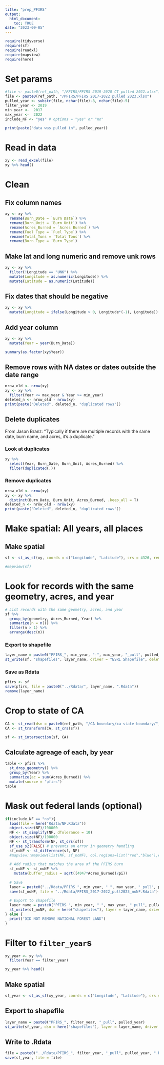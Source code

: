 ```yaml
---
title: "prep_PFIRS"
output: 
  html_document:
    toc: TRUE
date: "2023-09-05"
---
```


```r
require(tidyverse)
require(sf)
require(readxl)
require(mapview)
require(here)
```

# Set params
```r
#file <- paste0(ref_path, "/PFIRS/PFIRS 2019-2020 CT pulled 2022.xlsx")
file <- paste0(ref_path, "/PFIRS/PFIRS 2017-2022 pulled 2023.xlsx")
pulled_year <- substr(file, nchar(file)-8, nchar(file)-5)
filter_year <- 2019
min_year <-  2017
max_year <-  2022
include_NF <- "yes" # options = "yes" or "no"
```

```r
print(paste("data was pulled in", pulled_year))
```

# Read in data
```r
xy <- read_excel(file)
xy %>% head()
```

# Clean

## Fix column names
```r
xy <- xy %>% 
  rename(Burn_Date = `Burn Date`) %>% 
  rename(Burn_Unit = `Burn Unit`) %>% 
  rename(Acres_Burned = `Acres Burned`) %>% 
  rename(Fuel_Type = `Fuel Type`) %>% 
  rename(Total_Tons = `Total Tons`) %>% 
  rename(Burn_Type = `Burn Type`) 
```

## Make lat and long numeric and remove unk rows
```r
xy <- xy %>% 
  filter(!Longitude == "UNK") %>% 
  mutate(Longitude = as.numeric(Longitude)) %>% 
  mutate(Latitude = as.numeric(Latitude))
```

## Fix dates that should be negative
```r
xy <- xy %>% 
  mutate(Longitude = ifelse(Longitude > 0, Longitude*(-1), Longitude))
```

## Add year column
```r
xy <- xy %>% 
  mutate(Year = year(Burn_Date))
```

```r
summary(as.factor(xy$Year))
```

## Remove rows with NA dates or dates outside the date range 
```r
nrow_old <- nrow(xy)
xy <- xy %>% 
  filter(Year <= max_year & Year >= min_year)
deleted_n <- nrow_old - nrow(xy)
print(paste("Deleted", deleted_n, "duplicated rows"))
```

## Delete duplicates

From Jason Branz: "Typically if there are multiple records with the same date, burn name, and acres, it’s a duplicate." 

### Look at duplicates
```r
xy %>% 
  select(Year, Burn_Date, Burn_Unit, Acres_Burned) %>% 
  filter(duplicated(.))
```

### Remove duplicates
```r
nrow_old <- nrow(xy)
xy <- xy %>% 
  distinct(Burn_Date, Burn_Unit, Acres_Burned, .keep_all = T)
deleted_n <- nrow_old - nrow(xy)
print(paste("Deleted", deleted_n, "duplicated rows"))
```

# Make spatial: All years, all places

## Make spatial
```r
sf <- st_as_sf(xy, coords = c("Longitude", "Latitude"), crs = 4326, remove = F)
```

```r
#mapview(sf)
```

# Look for records with the same geometry, acres, and year
```r
# List records with the same geometry, acres, and year
sf %>% 
  group_by(geometry, Acres_Burned, Year) %>% 
  summarize(n = n()) %>% 
  filter(n > 1) %>% 
  arrange(desc(n))
```


### Export to shapefile
```r
layer_name = paste0("PFIRS_", min_year, "-", max_year, "_pull", pulled_year)
st_write(sf, "shapefiles", layer_name, driver = "ESRI Shapefile", delete_layer = T)
```

### Save as Rdata
```r
pfirs <- sf
save(pfirs, file = paste0("../Rdata/", layer_name, ".Rdata"))
remove(layer_name)
```

# Crop to state of CA
```r
CA <- st_read(dsn = paste0(ref_path, "/CA boundary/ca-state-boundary/", layer = "CA_State_TIGER2016_50_Buffer.shp"))
CA <- st_transform(CA, st_crs(sf))
```

```r
sf <- st_intersection(sf, CA)
```

## Calculate agreage of each, by year
```r
table <- pfirs %>% 
  st_drop_geometry() %>% 
  group_by(Year) %>% 
  summarize(ac = sum(Acres_Burned)) %>% 
  mutate(source = "pfirs")
table
```

# Mask out federal lands (optional)

```r
if(include_NF == "no"){
  load(file = here("Rdata/NF.Rdata"))
  object.size(NF)/100000
  NF <- st_simplify(NF, dTolerance = 10)
  object.size(NF)/100000
  NF <- st_transform(NF, st_crs(sf))
  sf_use_s2(FALSE) # prevents an error in geometry handling
  sf_noNF <- st_difference(sf, NF)
  #mapview::mapview(list(NF, sf_noNF), col.regions=list("red","blue"),col=list("red","blue"))
  
  # Add radius that matches the area of the PFIRS burn
  sf_noNF <- sf_noNF %>% 
    mutate(buffer_radius = sqrt((4047*Acres_Burned)/pi))
  
  # Save
  layer = paste0("../Rdata/PFIRS_", min_year, "_", max_year, "_pull", pulled_year, "_noNF.Rdata" )
  save(sf_noNF, file = "../Rdata/PFIRS_2017-2022_pull2023_noNF.Rdata")
  
  # Export to shapefile
  layer_name = paste0("PFIRS_", min_year, "_", max_year, "_pull", pulled_year, "_noNF.Rdata" )
  st_write(sf_noNF, dsn = here("shapefiles"), layer = layer_name, driver = "ESRI Shapefile", delete_layer = T)
} else {
  print("DID NOT REMOVE NATIONAL FOREST LAND")
}
```

# Filter to `filter_year`s
```r
xy_year <- xy %>% 
  filter(Year == filter_year)
```

```r
xy_year %>% head()
```

## Make spatial
```r
sf_year <- st_as_sf(xy_year, coords = c("Longitude", "Latitude"), crs = 4326)
```

## Export to shapefile
```r
layer_name = paste0("PFIRS_", filter_year, "_pull", pulled_year)
st_write(sf_year, dsn = here("shapefiles"), layer = layer_name, driver = "ESRI Shapefile", delete_layer = T)
```

## Write to .Rdata
```r
file = paste0("../Rdata/PFIRS_", filter_year, "_pull", pulled_year, ".Rdata" )
save(sf_year, file = file)
```



